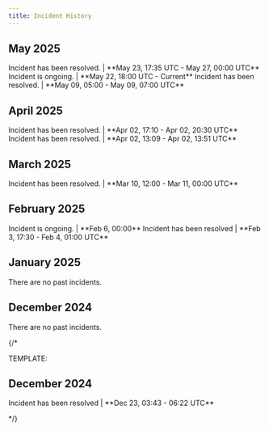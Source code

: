 ```yaml
---
title: Incident History
---
```


## May 2025
<Steps>
<Step title="Login with X (OAuth)" icon="circle-exclamation">
Incident has been resolved. | **May 23, 17:35 UTC - May 27, 00:00 UTC**  
</Step>
<Step title="Site-wide outage (Some X API endpoints may be affected)" icon="circle-exclamation">
Incident is ongoing. | **May 22, 18:00 UTC - Current**  
</Step>
<Step title="Site-wide outage (All X API endpoints may be affected)" icon="circle-exclamation">
Incident has been resolved. | **May 09, 05:00 - May 09, 07:00 UTC**  
</Step>
</Steps>

## April 2025
<Steps>
<Step title="Filtered Stream Rules - 500 errors" icon="circle-exclamation">
Incident has been resolved. | **Apr 02, 17:10 - Apr 02, 20:30 UTC**  
</Step>
<Step title="Account Activity API outage" icon="circle-exclamation">
Incident has been resolved. | **Apr 02, 13:09 - Apr 02, 13:51 UTC**  
</Step>
</Steps>

## March 2025
<Steps>
<Step title="Site-wide outage (All X API endpoints may be affected)" icon="circle-exclamation">
Incident has been resolved. | **Mar 10, 12:00 - Mar 11, 00:00 UTC**  
</Step>
</Steps>

## February 2025
<Steps>
<Step title="Media metadata and subtitles v2 - 404 errors" icon="circle-exclamation">
Incident is ongoing. | **Feb 6, 00:00**  
</Step>
<Step title="Filtered Stream v2 - widespread 503 errors" icon="circle-exclamation">
Incident has been resolved | **Feb 3, 17:30 - Feb 4, 01:00 UTC**  
</Step>
</Steps>

## January 2025
<Steps>
<Step title="No Incidents" icon="circle-exclamation">
    There are no past incidents.
</Step>
</Steps>

## December 2024
<Steps>
<Step title="No Incidents" icon="circle-exclamation">
    There are no past incidents.
</Step>
</Steps>

{/*

TEMPLATE:

## December 2024

<Steps>
<Step title="Feed Disruption" icon="circle-exclamation">
Incident has been resolved | **Dec 23, 03:43 - 06:22 UTC**  
</Step>
</Steps>

*/}


